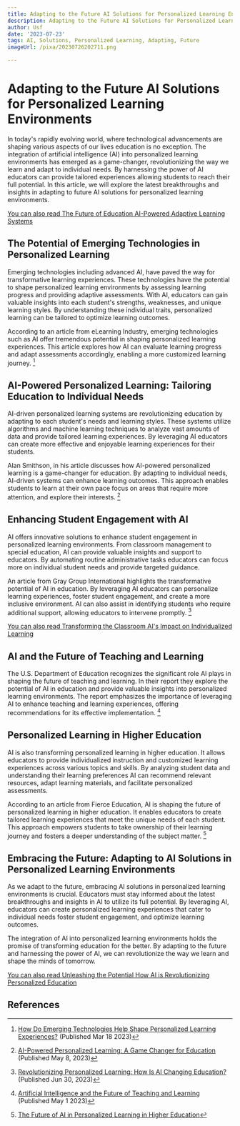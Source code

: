 ```yaml
---
title: Adapting to the Future AI Solutions for Personalized Learning Environments
description: Adapting to the Future AI Solutions for Personalized Learning Environments
author: Usf
date: '2023-07-23'
tags: AI, Solutions, Personalized Learning, Adapting, Future
imageUrl: /pixa/20230726202711.png

---
```

# Adapting to  the Future AI  Solutions for Personalized Learning Environments

In  today's rapidly evolving world, where  technological  advancements are shaping various aspects of our lives education is no exception. The integration of artificial intelligence  (AI) into personalized learning environments has  emerged as a game-changer, revolutionizing the way we learn and adapt to individual needs.  By harnessing the power of AI educators can provide tailored experiences allowing students to  reach  their full potential. In this  article, we  will explore the latest breakthroughs and insights in adapting to future AI solutions for personalized learning environments.

[You can also read The Future of Education AI-Powered Adaptive  Learning Systems](The%20Future%20of%20Education%20AI-Powered%20Adaptive%20Learning%20Systems)


## The  Potential of Emerging Technologies in Personalized Learning

Emerging technologies including advanced  AI, have paved  the way for transformative learning  experiences. These technologies have the potential to shape personalized learning  environments by assessing learning progress and providing adaptive  assessments. With AI, educators can gain valuable insights into each student's strengths, weaknesses, and unique learning styles. By understanding these individual  traits, personalized learning can be tailored to optimize learning outcomes.

According to an article from eLearning Industry, emerging technologies such as AI  offer tremendous potential  in shaping personalized learning experiences. This article  explores  how AI can evaluate learning progress and adapt assessments accordingly, enabling a more customized learning journey. [^1^]

## AI-Powered Personalized Learning: Tailoring Education to Individual Needs

AI-driven personalized learning  systems are revolutionizing education by adapting  to each student's needs and learning styles. These systems utilize algorithms and machine learning techniques  to  analyze vast amounts  of data and provide tailored  learning experiences. By leveraging AI  educators can create more effective and  enjoyable learning experiences for their students.

Alan Smithson, in his article discusses how AI-powered personalized  learning is a game-changer for  education. By adapting to individual needs, AI-driven systems can enhance  learning outcomes. This  approach enables  students to learn at their own  pace focus on areas that  require more attention, and explore their interests. [^2^]

## Enhancing  Student Engagement with AI

AI offers innovative solutions to enhance student engagement in personalized learning environments. From  classroom management to special education, AI can provide valuable insights and support to educators. By automating routine administrative tasks educators can focus more on individual student needs and provide targeted guidance.

An article from Gray Group  International  highlights the transformative  potential of AI in education. By leveraging  AI educators can personalize learning experiences, foster student engagement, and create a  more  inclusive environment. AI can also assist in identifying students who require additional support, allowing educators to intervene promptly. [^3^]

[You can also read Transforming the Classroom AI's Impact on Individualized Learning](Transforming%20the%20Classroom%20AI%27s%20Impact%20on%20Individualized%20Learning)


## AI and the Future of Teaching and Learning

The U.S.  Department of Education recognizes the significant  role AI plays in shaping the future of teaching and learning. In their report they explore the potential of AI in education and provide valuable insights into personalized learning environments. The report emphasizes the importance of leveraging  AI to enhance teaching and learning  experiences, offering recommendations for its effective implementation. [^4^]

## Personalized  Learning in Higher Education

AI is also  transforming personalized learning in higher education. It allows educators  to provide individualized  instruction and customized learning experiences across various topics and skills. By  analyzing student data and understanding their learning preferences AI can recommend relevant resources, adapt learning materials, and facilitate personalized assessments.

According to an article from Fierce Education, AI is shaping the future of  personalized learning in higher  education. It enables educators to create tailored learning  experiences that meet the unique needs of  each student. This approach empowers students to take ownership of their learning journey and fosters a deeper understanding of the subject matter. [^5^]

## Embracing the Future: Adapting to AI Solutions in Personalized  Learning Environments

As  we adapt to the future, embracing AI solutions in personalized learning environments is crucial. Educators must stay informed about the latest breakthroughs and insights in AI to utilize its full potential. By leveraging AI, educators can  create personalized learning  experiences that cater to individual needs foster student engagement, and optimize learning outcomes.

The integration of AI into personalized learning environments  holds the promise of transforming education for the better. By adapting to  the future and harnessing the  power of AI, we can revolutionize the way we learn and shape the minds of tomorrow.

[You can also read Unleashing the Potential How  AI is Revolutionizing Personalized Education](Unleashing%20the%20Potential%20How%20AI%20is%20Revolutionizing%20Personalized%20Education)


## References

[^1^]: [How Do Emerging Technologies Help Shape Personalized Learning Experiences?](https://elearningindustry.com/how-do-emerging-technologies-help-shape-personalized-learning-experiences) (Published Mar 18 2023)
[^2^]: [AI-Powered Personalized Learning: A Game  Changer for Education](https://alan-smithson.medium.com/ai-powered-personalized-learning-a-game-changer-for-education-9e66bfeccf98)  (Published May  8, 2023)
[^3^]: [Revolutionizing Personalized  Learning: How Is AI Changing Education?](https://www.graygroupintl.com/blog/how-is-ai-changing-education) (Published Jun 30, 2023)
[^4^]: [Artificial  Intelligence and the Future of Teaching and Learning](https://www2.ed.gov/documents/ai-report/ai-report.pdf) (Published May  1 2023)
[^5^]:  [The Future of AI in Personalized  Learning in Higher Education](https://www.fierceeducation.com/leadership/future-ai-personalized-learning-higher-education)